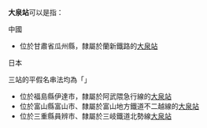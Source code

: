 '''大泉站'''可以是指：

;中國
* 位於甘肅省瓜州縣，隸屬於蘭新鐵路的[[大泉站_(甘肅省)|大泉站]]

;日本
三站的平假名串法均為「{{lang|ja|おおいずみ}}」
* 位於福島縣伊達市，隸屬於阿武隈急行線的[[大泉站_(福島縣)|大泉站]]
* 位於富山縣富山市、隸屬於富山地方鐵道不二越線的[[大泉站_(富山縣)|大泉站]]
* 位於三重縣員辨市、隸屬於三岐鐵道北勢線[[大泉站_(三重縣)|大泉站]]

{{disambig|Cat=三字車站名消歧義}}